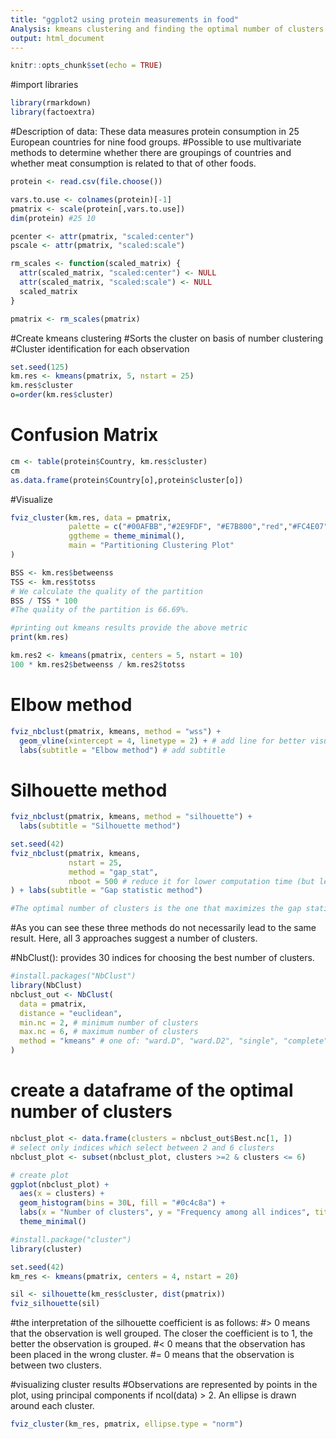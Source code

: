 ---
title: "ggplot2 using protein measurements in food"
Analysis: kmeans clustering and finding the optimal number of clusters
output: html_document
---
```{r setup, include=FALSE}
knitr::opts_chunk$set(echo = TRUE)
```

#import libraries
```{r}
library(rmarkdown)
library(factoextra)
```

#Description of data: These data measures protein consumption in 25 European countries for nine food groups. 
#Possible to use multivariate methods to determine whether there are groupings of countries and whether meat consumption is related to that of other foods.

```{r}
protein <- read.csv(file.choose())
```

```{r}
vars.to.use <- colnames(protein)[-1]
pmatrix <- scale(protein[,vars.to.use])
dim(protein) #25 10
```

```{r}
pcenter <- attr(pmatrix, "scaled:center")
pscale <- attr(pmatrix, "scaled:scale")

rm_scales <- function(scaled_matrix) {
  attr(scaled_matrix, "scaled:center") <- NULL
  attr(scaled_matrix, "scaled:scale") <- NULL
  scaled_matrix
}

pmatrix <- rm_scales(pmatrix)
```

#Create kmeans clustering 
#Sorts the cluster on basis of number clustering
#Cluster identification for each observation
```{r}
set.seed(125)
km.res <- kmeans(pmatrix, 5, nstart = 25)
km.res$cluster
o=order(km.res$cluster)
```

# Confusion Matrix
```{r}
cm <- table(protein$Country, km.res$cluster)
cm
as.data.frame(protein$Country[o],protein$cluster[o]) 
```

#Visualize
```{r}
fviz_cluster(km.res, data = pmatrix,
             palette = c("#00AFBB","#2E9FDF", "#E7B800","red","#FC4E07"),
             ggtheme = theme_minimal(),
             main = "Partitioning Clustering Plot"
)

BSS <- km.res$betweenss
TSS <- km.res$totss
# We calculate the quality of the partition
BSS / TSS * 100
#The quality of the partition is 66.69%.

#printing out kmeans results provide the above metric
print(km.res)
```


```{r}
km.res2 <- kmeans(pmatrix, centers = 5, nstart = 10)
100 * km.res2$betweenss / km.res2$totss
```

# Elbow method
```{r}
fviz_nbclust(pmatrix, kmeans, method = "wss") +
  geom_vline(xintercept = 4, linetype = 2) + # add line for better visualisation
  labs(subtitle = "Elbow method") # add subtitle
```

# Silhouette method
```{r}
fviz_nbclust(pmatrix, kmeans, method = "silhouette") +
  labs(subtitle = "Silhouette method")
```

```{r}
set.seed(42)
fviz_nbclust(pmatrix, kmeans,
             nstart = 25,
             method = "gap_stat",
             nboot = 500 # reduce it for lower computation time (but less precise results)
) + labs(subtitle = "Gap statistic method")

#The optimal number of clusters is the one that maximizes the gap statistic. 
```

#As you can see these three methods do not necessarily lead to the same result. Here, all 3 approaches suggest a number of clusters.

#NbClust(): provides 30 indices for choosing the best number of clusters.
```{r}
#install.packages("NbClust")
library(NbClust)
nbclust_out <- NbClust(
  data = pmatrix,
  distance = "euclidean",
  min.nc = 2, # minimum number of clusters
  max.nc = 6, # maximum number of clusters
  method = "kmeans" # one of: "ward.D", "ward.D2", "single", "complete", "average", "mcquitty", "median", "centroid", "kmeans"
)
```

# create a dataframe of the optimal number of clusters
```{r}
nbclust_plot <- data.frame(clusters = nbclust_out$Best.nc[1, ])
# select only indices which select between 2 and 6 clusters
nbclust_plot <- subset(nbclust_plot, clusters >=2 & clusters <= 6)

# create plot
ggplot(nbclust_plot) +
  aes(x = clusters) +
  geom_histogram(bins = 30L, fill = "#0c4c8a") +
  labs(x = "Number of clusters", y = "Frequency among all indices", title = "Optimal number of clusters") +
  theme_minimal()
```

```{r}
#install.package("cluster")
library(cluster)

set.seed(42)
km_res <- kmeans(pmatrix, centers = 4, nstart = 20)

sil <- silhouette(km_res$cluster, dist(pmatrix))
fviz_silhouette(sil)
```

#the interpretation of the silhouette coefficient is as follows:
#> 0 means that the observation is well grouped. The closer the coefficient is to 1, the better the observation is grouped.
#< 0 means that the observation has been placed in the wrong cluster.
#= 0 means that the observation is between two clusters.

#visualizing cluster results
#Observations are represented by points in the plot, using principal components if ncol(data) > 2. An ellipse is drawn around each cluster.
```{r}
fviz_cluster(km_res, pmatrix, ellipse.type = "norm")
```

